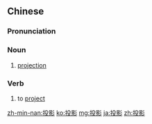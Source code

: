 ==Chinese==
{{zh-forms}}

===Pronunciation===
{{zh-pron
|m=tóuyǐng
|c=tau4 jing2
|mn=tâu-iáⁿ/xm,zz:tâu-éng
|cat=n,v
}}

===Noun===
{{zh-noun}}

# [[projection]]

===Verb===
{{zh-verb}}

# to [[project]]

[[zh-min-nan:投影]]
[[ko:投影]]
[[mg:投影]]
[[ja:投影]]
[[zh:投影]]